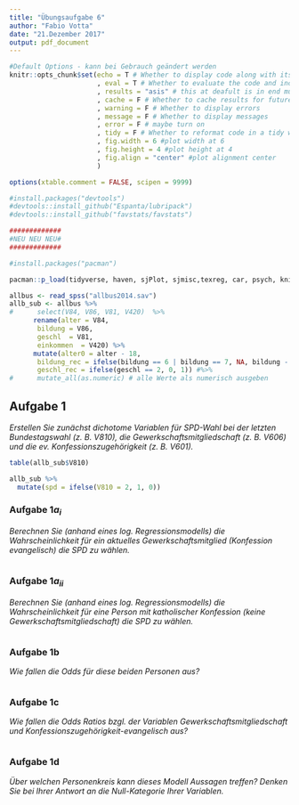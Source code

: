 ```yaml
---
title: "Übungsaufgabe 6"
author: "Fabio Votta"
date: "21.Dezember 2017"
output: pdf_document
---
```


```r
#Default Options - kann bei Gebrauch geändert werden
knitr::opts_chunk$set(echo = T # Whether to display code along with its results
                      , eval = T # Whether to evaluate the code and include its results
                      , results = "asis" # this at deafult is in end much more efficient
                      , cache = F # Whether to cache results for future renders (efficient!)
                      , warning = F # Whether to display errors
                      , message = F # Whether to display messages
                      , error = F # maybe turn on
                      , tidy = F # Whether to reformat code in a tidy way when displaying it
                      , fig.width = 6 #plot width at 6
                      , fig.height = 4 #plot height at 4
                      , fig.align = "center" #plot alignment center
                      )

options(xtable.comment = FALSE, scipen = 9999)
```

```r
#install.packages("devtools")
#devtools::install_github("Espanta/lubripack")
#devtools::install_github("favstats/favstats")

#############
#NEU NEU NEU#
#############

#install.packages("pacman")

pacman::p_load(tidyverse, haven, sjPlot, sjmisc,texreg, car, psych, knitr, labelled, broom, favstats)
```

```r
allbus <- read_spss("allbus2014.sav")
allb_sub <- allbus %>% 
#      select(V84, V86, V81, V420)  %>% 
      rename(alter = V84, 
       bildung = V86, 
       geschl  = V81,  
       einkommen  = V420) %>%
      mutate(alter0 = alter - 18,
       bildung_rec = ifelse(bildung == 6 | bildung == 7, NA, bildung - 1),
       geschl_rec = ifelse(geschl == 2, 0, 1)) #%>%
#      mutate_all(as.numeric) # alle Werte als numerisch ausgeben

```


## Aufgabe 1

*Erstellen Sie zunächst dichotome Variablen für SPD-Wahl bei der letzten Bundestagswahl (z. B. V810), die Gewerkschaftsmitgliedschaft (z. B. V606) und die ev. Konfessionszugehörigkeit (z. B. V601).*

```r
table(allb_sub$V810)

allb_sub %>% 
  mutate(spd = ifelse(V810 = 2, 1, 0))
```


### Aufgabe $1a_{i}$

*Berechnen Sie (anhand eines log. Regressionsmodells) die Wahrscheinlichkeit für ein aktuelles Gewerkschaftsmitglied (Konfession evangelisch) die SPD zu wählen.* 

```r

```


### Aufgabe $1a_{ii}$

*Berechnen Sie (anhand eines log. Regressionsmodells) die Wahrscheinlichkeit für eine Person mit katholischer Konfession (keine Gewerkschaftsmitgliedschaft) die SPD zu wählen.* 

```r

```



### Aufgabe 1b

*Wie fallen die Odds für diese beiden Personen aus?* 

```r

```


### Aufgabe 1c

*Wie fallen die Odds Ratios bzgl. der Variablen Gewerkschaftsmitgliedschaft und Konfessionszugehörigkeit-evangelisch aus?*

```r

```


### Aufgabe 1d

*Über welchen Personenkreis kann dieses Modell Aussagen treffen? Denken Sie bei Ihrer Antwort an die Null-Kategorie Ihrer Variablen.*

```r

```

